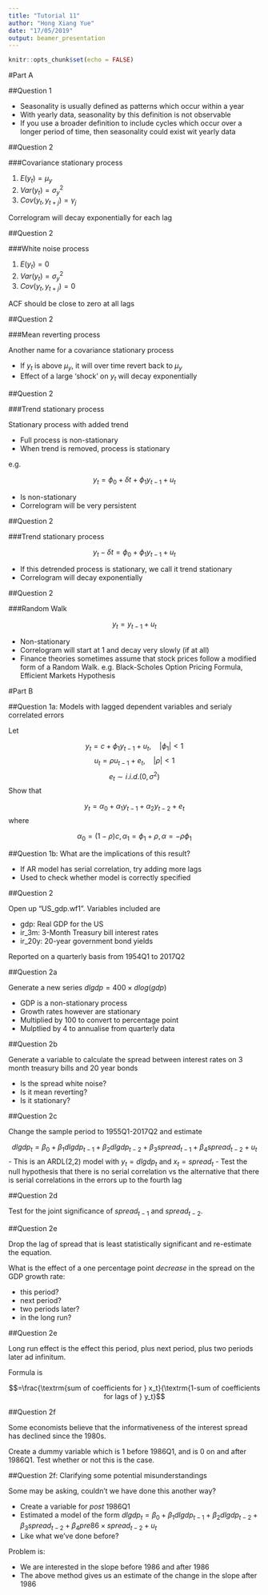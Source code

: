 ```yaml
---
title: "Tutorial 11"
author: "Hong Xiang Yue"
date: "17/05/2019"
output: beamer_presentation
---
```


```r
knitr::opts_chunk$set(echo = FALSE)
```

#Part A

##Question 1

- Seasonality is usually defined as patterns which occur within a year
- With yearly data, seasonality by this definition is not observable 
- If you use a broader definition to include cycles which occur over a longer period of time, then seasonality could exist wit yearly data

##Question 2

###Covariance stationary process

1. $E(y_t) = \mu_y$
2. $Var(y_t)=\sigma^2_y$
3. $Cov(y_t,y_{t+j})=\gamma_j$

Correlogram will decay exponentially for each lag

##Question 2

###White noise process

1. $E(y_t) = 0$
2. $Var(y_t)=\sigma^2_y$
3. $Cov(y_t,y_{t+j})=0$

ACF should be close to zero at all lags

##Question 2

###Mean reverting process

Another name for a covariance stationary process

- If $y_t$ is above $\mu_y$, it will over time revert back to $\mu_y$
- Effect of a large 'shock' on $y_t$ will decay exponentially

##Question 2

###Trend stationary process

Stationary process with added trend

- Full process is non-stationary
- When trend is removed, process is stationary

e.g. 

$$y_t = \phi_0+\delta t+\phi_1y_{t-1}+u_t$$

- Is non-stationary
- Correlogram will be very persistent

##Question 2

###Trend stationary process

$$y_t-\delta t = \phi_0+\phi_1y_{t-1}+u_t$$

- If this detrended process is stationary, we call it trend stationary
- Correlogram will decay exponentially

##Question 2

###Random Walk

$$y_t=y_{t-1}+u_t$$

- Non-stationary
- Correlogram will start at 1 and decay very slowly (if at all)
- Finance theories sometimes assume that stock prices follow a modified form of a Random Walk. e.g. Black-Scholes Option Pricing Formula, Efficient Markets Hypothesis

#Part B

##Question 1a: Models with lagged dependent variables and serialy correlated errors

Let

$$y_t = c +\phi_1y_{t-1}+u_t, \quad|\phi_1|<1$$
$$u_t=\rho u_{t-1}+e_t,\quad |\rho|<1$$
$$e_t\sim i.i.d.(0,\sigma^2)$$
Show that

$$y_t = \alpha_0 +\alpha_1 y_{t-1}+\alpha_2 y_{t-2}+e_t$$
where

$$\alpha_0=(1-\rho)c, \alpha_1=\phi_1+\rho, \alpha=-\rho\phi_1$$

##Question 1b: What are the implications of this result?

- If AR model has serial correlation, try adding more lags
- Used to check whether model is correctly specified

##Question 2

Open up "US_gdp.wf1". Variables included are 

- gdp: Real GDP for the US
- ir_3m: 3-Month Treasury bill interest rates
- ir_20y: 20-year government bond yields

Reported on a quarterly basis from 1954Q1 to 2017Q2

##Question 2a

Generate a new series $dlgdp =400\times dlog(gdp)$

- GDP is a non-stationary process
- Growth rates however are stationary
- Multiplied by 100 to convert to percentage point
- Mulptlied by 4 to annualise from quarterly data

##Question 2b

Generate a variable to calculate the spread between interest rates on 3 month treasury bills and 20 year bonds

- Is the spread white noise?
- Is it mean reverting?
- Is it stationary?


##Question 2c

Change the sample period to 1955Q1-2017Q2 and estimate 

$$dlgdp_t=\beta_0+\beta_1dlgdp_{t-1}+\beta_2dlgdp_{t-2}+\beta_3spread_{t-1}+\beta_4spread_{t-2}+u_t$$
- This is an ARDL(2,2) model with $y_t = dlgdp_t$ and $x_t = spread_t$
- Test the null hypothesis that there is no serial correlation vs the alternative that there is serial correlations in the errors up to the fourth lag

##Question 2d

Test for the joint significance of $spread_{t-1}$ and $spread_{t-2}$.

##Question 2e

Drop the lag of spread that is least statistically significant and re-estimate the equation. 

What is the effect of a one percentage point $\textit{decrease}$ in the spread on the GDP growth rate:

- this period?
- next period?
- two periods later?
- in the long run?

##Question 2e

Long run effect is the effect this period, plus next period, plus two periods later ad infinitum. 

Formula is 

$$=\frac{\textrm{sum of coefficients for } x_t}{\textrm{1-sum of coefficients for lags of } y_t}$$

##Question 2f 

Some economists believe that the informativeness of the interest spread has declined since the 1980s. 

Create a dummy variable which is 1 before 1986Q1, and is 0 on and after 1986Q1. Test whether or not this is the case.


##Question 2f: Clarifying some potential misunderstandings

Some may be asking, couldn't we have done this another way?

- Create a variable for $\textit{post}$ 1986Q1
- Estimated a model of the form $dlgdp_t=\beta_0+\beta_1dlgdp_{t-1}+\beta_2dlgdp_{t-2}+\beta_3spread_{t-2}+\beta_4 pre86\times spread_{t-2}+u_t$
- Like what we've done before?

Problem is:

- We are interested in the slope before 1986 and after 1986
- The above method gives us an estimate of the change in the slope after 1986


